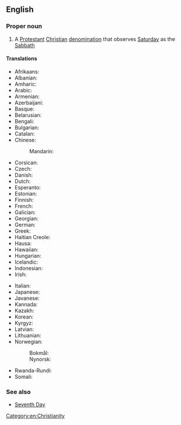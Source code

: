 ==English==

===Proper noun===
{{wikipedia}}
{{en-proper noun|head=[[seventh|Seventh]]-[[day]] [[adventist|Adventist]] [[church|Church]]}}

# A [[Protestant]] [[Christian]] [[denomination]] that observes [[Saturday]] as the [[Sabbath]]

====Translations====
{{trans-top|Christian denomination}}
* Afrikaans: {{t|af|Sewendedag Adventiste Kerk|s}}
* Albanian: {{t|sq|Kisha Adventiste e Ditës së Shtatë}}
* Amharic: {{t|am|የሰባተኛው ቀን አድቬንቲስት ቤተክርስቲያን}}
* Arabic: {{t|ar|كنيسة الأدفنتست اليوم السابع|f}}
* Armenian: {{t|hy|Յոթերորդ օրվա ադվենտիստական եկեղեցի}}
* Azerbaijani: {{t|az|Yeddinci Gün Adventist Kilsəsi|s}}
* Basque: {{t|eu|Zazpigarren Eguneko Adventista Eliza|s}}
* Belarusian: {{t|be|Царква адвентыстаў сёмага дня|f}}
* Bengali: {{t|bn|সপ্তম দিনের অ্যাডভেন্টিস্ট চার্চ}}
* Bulgarian: {{t|bg|Църква на адвентистите от седмия ден|f}}
* Catalan: {{t|ca|Església Adventista del Setè Dia|f}}
* Chinese:
*: Mandarin: {{t|cmn|基督复临安息日会|tr=Jīdū fù lín ānxírì huì}}
* Corsican: {{t|co|Chjesa Adventista di u Settimu Ghjornu}}
* Czech: {{t|cs|Církev adventistů sedmého dne}}
* Danish: {{t|da|Syvendedags adventistkirke}}
* Dutch: {{t|nl|Zevende-dags Adventisten}}
* Esperanto: {{t|eo|Adventisma Preĝejo de la Sepa Tago|s}}
* Estonian: {{t|et|Seitsmenda päeva adventkogudus|s}}
* Finnish: {{t|fi|Seitsemännen päivän adventtikirkko|s}}
* French: {{t|fr|Église adventiste du septième jour|f}}
* Galician: {{t|gl|Igrexa Adventista do Sétimo Día|f}}
* Georgian: {{t|ka|მეშვიდე დღის ადვენტისტური ეკლესია}}
* German: {{t|de|Kirche der Siebenten-Tags-Adventisten|f}}
* Greek: {{t|el|Εκκλησία Αντβεντιστών της Εβδόμης Ημέρας|f}}
* Haitian Creole: {{t|ht|Legliz Advantis Setyèm Jou}}
* Hausa: {{t|ha|Cocin Adventist na Bakwai}}
* Hawaiian: {{t|haw|Ka Halepule Adventist Ehiku}}
* Hungarian: {{t|hu|Hetednapi Adventista Egyház|s}}
* Icelandic: {{t|is|Kirkja sjöunda dags aðventista|f}}
* Indonesian: {{t|id|Gereja Masehi Advent Hari Ketujuh}}
* Irish: {{t|ga|Eaglais Aidbhinteach an 7ú Lá|f}}
{{trans-mid}}
* Italian: {{t|it|Chiesa avventista del settimo giorno|f}}
* Japanese: {{t|ja|セブンスデーアドベンチスト教会}}
* Javanese: {{t|jv|Greja Advent Dina-Pitu}}
* Kannada: {{t|kn|ಏಳನೇ ದಿನದ ಅಡ್ವೆಂಟಿಸ್ಟ್ ಚರ್ಚ್}}
* Kazakh: {{t|kk|Жетінші күн адвентистер шіркеуі}}
* Korean: {{t|ko|제칠일안식일예수재림교회}}
* Kyrgyz: {{t|ky|Жетинчи күн Адвентист чиркөөсү}}
* Latvian: {{t|lv|Septītās dienas adventistu baznīca|f}}
* Lithuanian: {{t|lt|Septintosios dienos adventistų bažnyčia|f}}
* Norwegian:
*: Bokmål: {{t|nb|Syvendedags Adventistkirken|m}}
*: Nynorsk: {{t|nn|Sjuandedags Adventistkyrkjen|m}}
* Rwanda-Rundi: {{t|rw|Itorero ry'Abadiventisti b'umunsi wa Karindwi}}
* Somali: {{t|so|Kaniisadda Adventist-ka ee toddobaad}}
{{trans-bottom}}

===See also===
* [[Seventh Day]]

[[Category:en:Christianity]]